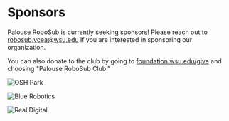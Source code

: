 # Sponsors

Palouse RoboSub is currently seeking sponsors! Please reach out to [robosub.vcea@wsu.edu](mailto:robosub.vcea@wsu.edu) if you are interested in sponsoring our organization.

You can also donate to the club by going to [foundation.wsu.edu/give](https://foundation.wsu.edu/give/?fund=ffdf2195-2497-4361-b697-44e5024bf0b0) and choosing "Palouse RoboSub Club."

![OSH Park](/sponsor-logos/osh-park.png "OSH Park")

![Blue Robotics](/sponsor-logos/blue-robotics.png "Blue Robotics")

![Real Digital](/sponsor-logos/real-digital.svg "Real Digital")